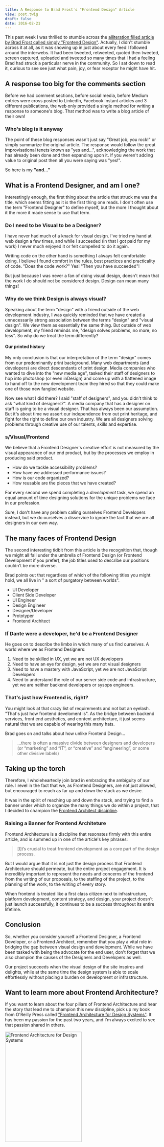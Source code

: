 ```yaml
---
title: A Response to Brad Frost's "Frontend Design" Article
view: post.twig
draft: false
date: 2016-02-21
---
```


This past week I was thrilled to stumble across the [alliteration filled article by Brad Frost called simply "Frontend Design"](http://bradfrost.com/blog/post/frontend-design/). Actually, I didn't stumble across it at all, as it was showing up in just about every feed I followed around the interwebs. It had been tweeted, retweeted, quoted then tweeted, screen captured, uploaded and tweeted so many times that I had a feeling Brad had struck a particular nerve in the community. So I sat down to read it, curious to see see just what pain, joy, or fear receptor he might have hit.

## A response too big for the comments section

Before we had comment sections, before social media, before Medium entries were cross posted to LinkedIn, Facebook instant articles and 3 different publications, the web only provided a single method for writing a response to someone's blog. That method was to write a blog article of their own!

### Who's blog is it anyway

The point of these blog responses wasn't just say "Great job, you rock!" or simply summarize the original article. The response would follow the great improvisational tenets known as "yes and...", acknowledging the work that has already been done and then expanding upon it. If you weren't adding value to original post then all you were saying was "yes!".

So here is my **"and..."**

## What is a Frontend Designer, and am I one?

Interestingly enough, the first thing about the article that struck me was the title, which seems fitting as it is the first thing one reads. I don't often use the term "Frontend Designer" to define myself, but the more I thought about it the more it made sense to use that term.

### Do I need to be Visual to be a Designer?

I have never had much of a knack for visual design. I've tried my hand at web design a few times, and while I succeeded (in that I got paid for my work) I never much enjoyed it or felt compelled to do it again.

Writing code on the other hand is something I always felt comfortable doing. I believe I found comfort in the rules, best practices and practicality of code. "Does the code work?" Yes! "Then you have succeeded"!

But just because I was never a fan of doing visual design, doesn't mean that the work I do should not be considered design. Design can mean many things!

### Why do we think Design is always visual?

Speaking about the term "design" with a friend outside of the web development industry, I was quickly reminded that we have created a unnecessarily strong association between the terms "design" and "visual design". We view them as essentially the same thing. But outside of web development, my friend reminds me, "design solves problems, no more, no less". So why do we treat the term differently?

#### Our printed history

My only conclusion is that our interpretation of the term "design" comes from our predominantly print background. Many web departments (and developers) are direct descendants of print design. Media companies who wanted to dive into the "new media age", tasked their staff of designers to hop into photoshop (or even inDesign) and come up with a flattened image to hand off to the new development team they hired so that they could make one of those new fangled website.

Now see what I did there? I said "staff of designers", and you didn't think to ask "what kind of designers?". A media company that has a designer on staff is going to be a visual designer. That has always been our assumption. But it's about time we assert our independence from out print heritage, and fight for the right to define our own industry. We are all designers solving problems through creative use of our talents, skills and expertise.

### s/Visual/Frontend

We believe that a Frontend Designer's creative effort is not measured by the visual appearance of our end product, but by the processes we employ in producing said product.

- How do we tackle accessibility problems?
- How have we addressed performance issues?
- How is our code organized?
- How reusable are the pieces that we have created?

For every second we spend completing a _development_ task, we spend an equal amount of time designing solutions for the unique problems we face in our profession.

Sure, I don't have any problem calling ourselves Frontend Developers instead, but we do ourselves a disservice to ignore the fact that we are all designers in our own way.

## The many faces of Frontend Design

The second interesting tidbit from this article is the recognition that, though we might all fall under the umbrella of Frontend Design (or Frontend Development if you prefer), the job titles used to describe our positions couldn't be more diverse.

Brad points out that regardless of which of the following titles you might hold, we all live in " a sort of purgatory between worlds".

- UI Developer
- Client Side Developer
- UI Engineer
- Design Engineer
- Designer/Developer
- Prototyper
- Frontend Architect

### If Dante were a developer, he'd be a Frontend Designer

He goes on to describe the limbo in which many of us find ourselves. A world where we as Frontend Designers:

1. Need to be skilled in UX, yet we are not UX developers
2. Need to have an eye for design, yet we are not visual designers
3. Need to have a mastery with JavaScript, yet we are not JavaScript Developers
4. Need to understand the role of our server side code and infrastructure, yet we are neither backend developers or sysops engineers.

### That's just how Frontend is, right?

You might look at that crazy list of requirements and not bat an eyelash. "That's just how frontend develoment is". As the bridge between backend services, front end aesthetics, and content architecture, it just seems natural that we are capable of wearing this many hats.

Brad goes on and talks about how unlike Frontend Design...

> ...there is often a massive divide between designers and developers (or “marketing” and “IT”, or “creative” and “engineering”, or some other divisive labels)

## Taking up the torch

Therefore, I wholeheartedly join brad in embracing the ambiguity of our role. I revel in the fact that we, as Frontend Designers, are not just allowed, but encouraged to reach as far up and down the stack as we desire.

It was in the spirit of reaching up and down the stack, and trying to find a banner under which to organize the many things we do within a project, that I decided to champion the [Frontend Architect discipline](https://github.com/micahgodbolt/front-end-architecture).

### Raising a Banner for Frontend Architeture

Frontend Architecture is a discipline that resonates firmly with this entire article, and is summed up in one of the article's key phrases:

> [I]t’s crucial to treat frontend development as a core part of the design process.

But I would argue that it is not just the design process that Frontend Architecture should permeate, but the entire project engagement. It is incredibly important to represent the needs and concerns of the frontend from the writing of our proposals, to the staffing of the project, to the planning of the work, to the writing of every story.

When frontend is treated like a first class citizen next to infrastructure, platform development, content strategy, and design, your project doesn't just launch successfully, it continues to be a success throughout its entire lifetime.

## Conclusion

So, whether you consider yourself a Frontend Designer, a Frontend Developer, or a Frontend Architect, remember that you play a vital role in bridging the gap between visual design and development. While we have been tasked with being the advocate for the end user, don't forget that we also champion the causes of the Designers and Developers as well.

Our project succeeds when the visual design of the site inspires and delights, while at the same time the design system is able to scale effortlessly without placing a burden on development or infrastructure.

## Want to learn more about Frontend Architecture?

If you want to learn about the four pillars of Frontend Architecture and hear the story that lead me to champion this new discipline, pick up my book from O'Reilly Press called ["Frontend Architecture for Design Systems"](http://bit.ly/feabook). It has been my passion for the past two years, and I'm always excited to see that passion shared in others.

<a href="http://bit.ly/feabook"><img height="360" width="250" src="/assets/img/feacover.png" alt="Frontend Architecture for Design Systems"/></a>
